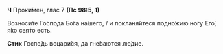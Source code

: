 **Ч** Проки́мен, глас 7 **(Пс 98:5, 1)**

Возноси́те Го́спода Бо́га на́шего, / и покланя́йтеся подно́жию но́гу Его́, я́ко свя́то есть.

**Стих** Госпо́дь воцари́ся, да гне́ваются лю́дие.
